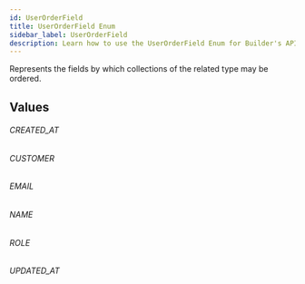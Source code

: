 ```yaml
---
id: UserOrderField
title: UserOrderField Enum
sidebar_label: UserOrderField
description: Learn how to use the UserOrderField Enum for Builder's API.
---
```


Represents the fields by which collections of the related type may be ordered.

## Values

###### CREATED_AT

###### CUSTOMER

###### EMAIL

###### NAME

###### ROLE

###### UPDATED_AT
